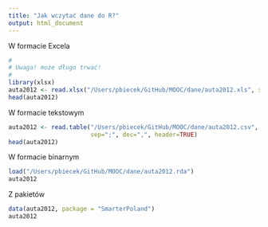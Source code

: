 ```yaml
---
title: "Jak wczytać dane do R?"
output: html_document
---
```


W formacie Excela

```r
#
# Uwaga! może długo trwać!
# 
library(xlsx)
auta2012 <- read.xlsx("/Users/pbiecek/GitHub/MOOC/dane/auta2012.xls", sheetIndex = 1)
head(auta2012)
```

W formacie tekstowym

```r
auta2012 <- read.table("/Users/pbiecek/GitHub/MOOC/dane/auta2012.csv",
                       sep=";", dec=",", header=TRUE)
head(auta2012)
```

W formacie binarnym

```r
load("/Users/pbiecek/GitHub/MOOC/dane/auta2012.rda")
auta2012
```

Z pakietów

```r
data(auta2012, package = "SmarterPoland")
auta2012
```
